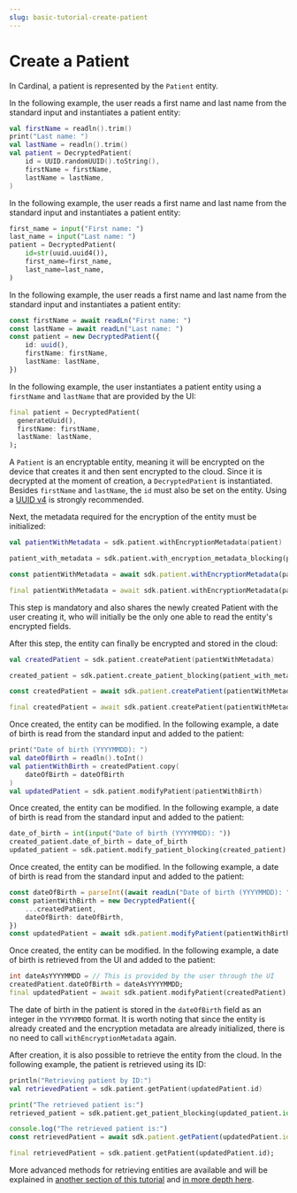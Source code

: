 ```yaml
---
slug: basic-tutorial-create-patient
---
```



# Create a Patient

In Cardinal, a patient is represented by the `Patient` entity.

<LanguageTabs>
<TabItem value="kotlin">

In the following example, the user reads a first name and last name from the standard input and instantiates a patient entity:

```kotlin
val firstName = readln().trim()
print("Last name: ")
val lastName = readln().trim()
val patient = DecryptedPatient(
	id = UUID.randomUUID().toString(),
	firstName = firstName,
	lastName = lastName,
)
```

</TabItem>
<TabItem value="python">

In the following example, the user reads a first name and last name from the standard input and instantiates a patient entity:

```python
first_name = input("First name: ")
last_name = input("Last name: ")
patient = DecryptedPatient(
	id=str(uuid.uuid4()),
	first_name=first_name,
	last_name=last_name,
)
```

</TabItem>
<TabItem value="typescript">

In the following example, the user reads a first name and last name from the standard input and instantiates a patient entity:

```typescript
const firstName = await readLn("First name: ")
const lastName = await readLn("Last name: ")
const patient = new DecryptedPatient({
	id: uuid(),
	firstName: firstName,
	lastName: lastName,
})
```

</TabItem>
<TabItem value="dart">

In the following example, the user instantiates a patient entity using a `firstName` and `lastName` that are provided by 
the UI:

```dart
final patient = DecryptedPatient(
  generateUuid(),
  firstName: firstName,
  lastName: lastName,
);
```

</TabItem>
</LanguageTabs>

A `Patient` is an encryptable entity, meaning it will be encrypted on the device that creates it and then sent
encrypted to the cloud. Since it is decrypted at the moment of creation, a `DecryptedPatient` is instantiated. Besides
`firstName` and `lastName`, the `id` must also be set on the entity. Using a
[UUID v4](https://en.wikipedia.org/wiki/Universally_unique_identifier) is strongly recommended.

Next, the metadata required for the encryption of the entity must be initialized:

<LanguageTabs>
<TabItem value="kotlin">

```kotlin
val patientWithMetadata = sdk.patient.withEncryptionMetadata(patient)
```

</TabItem>
<TabItem value="python">

```python
patient_with_metadata = sdk.patient.with_encryption_metadata_blocking(patient)
```

</TabItem>
<TabItem value="typescript">

```typescript
const patientWithMetadata = await sdk.patient.withEncryptionMetadata(patient)
```

</TabItem>
<TabItem value="dart">

```dart
final patientWithMetadata = await sdk.patient.withEncryptionMetadata(patient);
```

</TabItem>
</LanguageTabs>

This step is mandatory and also shares the newly created Patient with the user creating it, who will initially be the only
one able to read the entity's encrypted fields.

After this step, the entity can finally be encrypted and stored in the cloud:

<LanguageTabs>
<TabItem value="kotlin">

```kotlin
val createdPatient = sdk.patient.createPatient(patientWithMetadata)
```

</TabItem>
<TabItem value="python">

```python
created_patient = sdk.patient.create_patient_blocking(patient_with_metadata)
```

</TabItem>
<TabItem value="typescript">

```typescript
const createdPatient = await sdk.patient.createPatient(patientWithMetadata)
```

</TabItem>
<TabItem value="dart">

```dart
final createdPatient = await sdk.patient.createPatient(patientWithMetadata);
```

</TabItem>
</LanguageTabs>

<LanguageTabs>
<TabItem value="kotlin">

Once created, the entity can be modified. In the following example, a date of birth is read from the standard input
and added to the patient:

```kotlin
print("Date of birth (YYYYMMDD): ")
val dateOfBirth = readln().toInt()
val patientWithBirth = createdPatient.copy(
	dateOfBirth = dateOfBirth
)
val updatedPatient = sdk.patient.modifyPatient(patientWithBirth)
```

</TabItem>
<TabItem value="python">

Once created, the entity can be modified. In the following example, a date of birth is read from the standard input
and added to the patient:

```python
date_of_birth = int(input("Date of birth (YYYYMMDD): "))
created_patient.date_of_birth = date_of_birth
updated_patient = sdk.patient.modify_patient_blocking(created_patient)
```

</TabItem>
<TabItem value="typescript">

Once created, the entity can be modified. In the following example, a date of birth is read from the standard input
and added to the patient:

```typescript
const dateOfBirth = parseInt((await readLn("Date of birth (YYYYMMDD): ")).trim())
const patientWithBirth = new DecryptedPatient({
	...createdPatient,
	dateOfBirth: dateOfBirth,
})
const updatedPatient = await sdk.patient.modifyPatient(patientWithBirth)
```

</TabItem>
<TabItem value="dart">

Once created, the entity can be modified. In the following example, a date of birth is retrieved from the UI
and added to the patient:

```dart
int dateAsYYYYMMDD = // This is provided by the user through the UI
createdPatient.dateOfBirth = dateAsYYYYMMDD;
final updatedPatient = await sdk.patient.modifyPatient(createdPatient);
```

</TabItem>
</LanguageTabs>

The date of birth in the patient is stored in the `dateOfBirth` field as an integer in the `YYYYMMDD` format. It is worth
noting that since the entity is already created and the encryption metadata are already initialized, there is no need
to call `withEncryptionMetadata` again.

After creation, it is also possible to retrieve the entity from the cloud. In the following example, the patient
is retrieved using its ID:

<LanguageTabs>
<TabItem value="kotlin">

```kotlin
println("Retrieving patient by ID:")
val retrievedPatient = sdk.patient.getPatient(updatedPatient.id)
```

</TabItem>
<TabItem value="python">

```python
print("The retrieved patient is:")
retrieved_patient = sdk.patient.get_patient_blocking(updated_patient.id)
```

</TabItem>
<TabItem value="typescript">

```typescript
console.log("The retrieved patient is:")
const retrievedPatient = await sdk.patient.getPatient(updatedPatient.id)
```

</TabItem>
<TabItem value="dart">

```dart
final retrievedPatient = sdk.patient.getPatient(updatedPatient.id);
```

</TabItem>
</LanguageTabs>

More advanced methods for retrieving entities are available and will be explained in
[another section of this tutorial](/tutorial/basic/modules/basic-tutorial-search-data) and [in more depth here](/how-to/querying-data).
